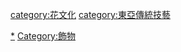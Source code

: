 [[Category:花|*]]
[[Category:飾物|Category:飾物]]
[[category:花文化|category:花文化]]
[[category:東亞傳統技藝|category:東亞傳統技藝]]